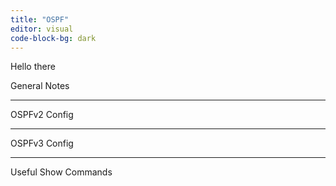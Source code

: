 ```yaml
---
title: "OSPF"
editor: visual
code-block-bg: dark
---
```


Hello there

General Notes

----------------------

OSPFv2 Config

------------------------

OSPFv3 Config

------------------

Useful Show Commands
